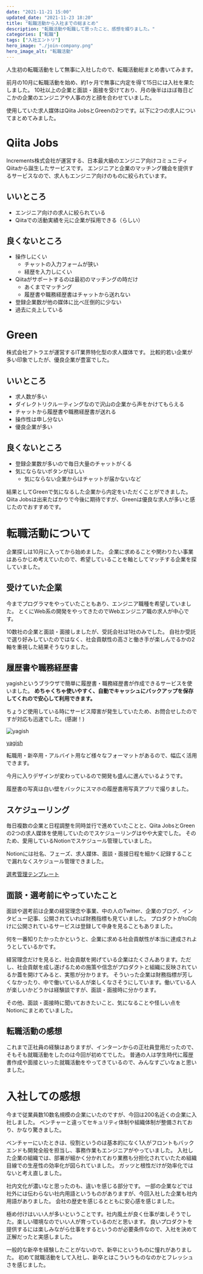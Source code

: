 ```yaml
---
date: "2021-11-21 15:00"
updated_date: "2021-11-23 18:20"
title: "転職活動から入社までの総まとめ"
description: "転職活動や転職して思ったこと、感想を綴りました。"
categories: ["転職"]
tags: ["入社エントリ"]
hero_image: "./join-company.png"
hero_image_alt: "転職活動"
---
```


人生初の転職活動をして無事に入社したので、転職活動総まとめ書いてみます。

前月の10月に転職活動を始め、約1ヶ月で無事に内定を得て15日には入社を果たしました。
10社以上の企業と面談・面接を受けており、月の後半はほぼ毎日どこかの企業のエンジニアや人事の方と顔を合わせていました。

使用していた求人媒体はQiita JobsとGreenの2つです。以下に2つの求人についてまとめてみました。

# Qiita Jobs
Increments株式会社が運営する、日本最大級のエンジニア向けコミュニティQiitaから誕生したサービスです。
エンジニアと企業のマッチング機会を提供するサービスなので、求人もエンジニア向けのものに絞られています。

## いいところ
- エンジニア向けの求人に絞られている
- Qiitaでの活動実績を元に企業が採用できる（らしい）

## 良くないところ
- 操作しにくい
  - チャットの入力フォームが狭い
  - 経歴を入力しにくい
- Qiitaがサポートするのは最初のマッチングの時だけ
  - あくまでマッチング
  - 履歴書や職務経歴書はチャットから送れない
- 登録企業数が他の媒体に比べ圧倒的に少ない
- 過去に炎上している

# Green
株式会社アトラエが運営するIT業界特化型の求人媒体です。
比較的若い企業が多い印象でしたが、優良企業が豊富でした。

## いいところ
- 求人数が多い
- ダイレクトリクルーティングなので沢山の企業から声をかけてもらえる
- チャットから履歴書や職務経歴書が送れる
- 操作性は申し分ない
- 優良企業が多い

## 良くないところ
- 登録企業数が多いので毎日大量のチャットがくる
- 気にならないボタンがほしい
  - 気にならない企業からはチャットが届かないなど

結果としてGreenで気になるした企業から内定をいただくことができました。
Qiita Jobsは出来たばかりで今後に期待ですが、Greenは優良な求人が多いと感じたのでおすすめです。

# 転職活動について
企業探しは10月に入ってから始めました。
企業に求めることや関わりたい事業はあらかじめ考えていたので、希望していることを軸としてマッチする企業を探していました。

## 受けていた企業
今までプログラマをやっていたこともあり、エンジニア職種を希望していました。
とくにWeb系の開発をやってきたのでWebエンジニア職の求人が中心です。

10数社の企業と面談・面接しましたが、受託会社は1社のみでした。
自社か受託で選り好みしていたのではなく、社会貢献性の高さと働き手が楽しんでるかの2軸を重視した結果そうなりました。

## 履歴書や職務経歴書
yagishというブラウザで簡単に履歴書・職務経歴書が作成できるサービスを使いました。
**めちゃくちゃ使いやすく、自動でキャッシュにバックアップを保存してくれので安心して利用できます。**

ちょうど使用している時にサービス障害が発生していたため、お問合せしたのですが対応も迅速でした。(感謝！)

![yagish](/images/yagish.png)

[yagish](https://rirekisho.yagish.jp/)

転職用・新卒用・アルバイト用など様々なフォーマットがあるので、幅広く活用できます。

今月に入りデザインが変わっているので開発も盛んに進んでいるようです。

履歴書の写真は白い壁をバックにスマホの履歴書用写真アプリで撮りました。

## スケジューリング
毎日複数の企業と日程調整を同時並行で進めていたことと、Qiita JobsとGreenの2つの求人媒体を使用していたのでスケジューリングはやや大変でした。
そのため、愛用しているNotionでスケジュール管理していました。

Notionには社名、フェーズ、求人媒体、面談・面接日程を細かく記録することで漏れなくスケジュール管理できました。

[選考管理テンプレート](https://uichi.notion.site/878c0d43c86f4bdab00602c6debfe225?v=32737048f5a040e0bff6a9c482f26082)

## 面談・選考前にやっていたこと
面談や選考前は企業の経営理念や事業、中の人のTwitter、企業のブログ、インタビュー記事、公開されていれば財務指標も見ていました。
プロダクトがtoC向けに公開されているサービスは登録して中身を見ることもありました。

何を一番知りたかったかというと、企業に求める社会貢献性が本当に達成されようとしているかです。

経営理念だけを見ると、社会貢献を掲げている企業はたくさんあります。ただし、社会貢献を成し遂げるための施策や信念がプロダクトと組織に反映されているか蓋を開けてみると、実態が分かります。
そういった企業は財務指標が芳しくなかったり、中で働いている人が楽しくなさそうにしています。働いている人が楽しいかどうかは経験談ですが、面談・面接時に分かります。

その他、面談・面接時に聞いておきたいこと、気になることや怪しい点をNotionにまとめていました。

## 転職活動の感想
これまで正社員の経験はありますが、インターンからの正社員登用だったので、そもそも就職活動をしたのは今回が初めてでした。
普通の人は学生時代に履歴書作成や面接といった就職活動をやってきているので、みんなすごいなぁと思いました。

# 入社しての感想
今まで従業員数10数名規模の企業にいたのですが、今回は200名近くの企業に入社しました。
ベンチャーと違ってセキュリティ体制や組織体制が整備されており、かなり驚きました。

ベンチャーにいたときは、役割というのは基本的になく1人がフロントもバックエンドも開発全般を担当し、事務作業もエンジニアがやっていました。
入社した企業の組織では、部署が細かく分かれており業務も分担化されていたため組織目線での生産性の効率化が図られていました。
ガッツと根性だけが効率化ではないと考え直しました。

社内文化が濃いなと思ったのも、違いを感じる部分です。
一部の企業などでは社外には伝わらない社内用語というものがありますが、今回入社した企業も社内用語がありました。
会社の歴史を感じるとともに安心感を感じました。

極め付けはいい人が多いということです。社内風土が良く仕事が楽しそうでした。楽しい環境なのでいい人が育っているのだと思います。
良いプロダクトを提供するには楽しみながら仕事をするというのが必要条件なので、入社を決めて正解だったと実感しました。

一般的な新卒を経験したことがないので、新卒にというものに憧れがありました。
初めて就職活動をして入社し、新卒とはこういうものなのかとフレッシュさを感じました。
